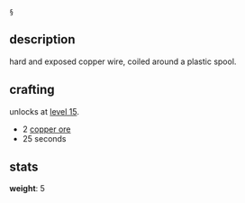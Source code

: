 <code><nowiki>§</nowiki></code>

== description ==

hard and exposed copper wire, coiled around a plastic spool.

== crafting ==

unlocks at [[level 15]].

* 2 [[copper ore]]
* 25 seconds

== stats ==

'''weight''': 5
